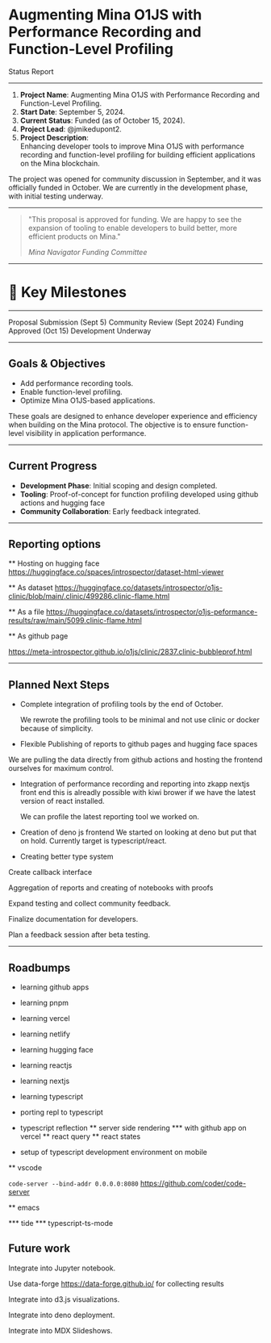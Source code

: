 <SlidePage>

<Cover>

# Augmenting Mina O1JS with Performance Recording and Function-Level Profiling

Status Report

</Cover>

---

1. **Project Name**: Augmenting Mina O1JS with Performance Recording and Function-Level Profiling.
1. **Start Date**: September 5, 2024.
1. **Current Status**: Funded (as of October 15, 2024).
1. **Project Lead**: @jmikedupont2.
1. **Project Description**:  
   Enhancing developer tools to improve Mina O1JS with performance recording and function-level profiling for building efficient applications on the Mina blockchain.

<SpeakerNotes>

The project was opened for community discussion in September, and it was officially funded in October. We are currently in the development phase, with initial testing underway.

</SpeakerNotes>

---

> "This proposal is approved for funding. We are happy to see the expansion of tooling to enable developers to build better, more efficient products on Mina."
>
> <cite>Mina Navigator Funding Committee</cite>

---

# 🚀 Key Milestones

---

<Steps>
  <Step>Proposal Submission (Sept 5)</Step>
  <Step>Community Review (Sept 2024)</Step>
  <Step>Funding Approved (Oct 15)</Step>
  <Step>Development Underway</Step>
</Steps>

---

## Goals & Objectives

- Add performance recording tools.
- Enable function-level profiling.
- Optimize Mina O1JS-based applications.

<SpeakerNotes>

These goals are designed to enhance developer experience and efficiency when building on the Mina protocol. The objective is to ensure function-level visibility in application performance.

</SpeakerNotes>

---

## Current Progress

- **Development Phase**: Initial scoping and design completed.
- **Tooling**: Proof-of-concept for function profiling developed using github actions and hugging face
- **Community Collaboration**: Early feedback integrated.

---

## Reporting options

  ** Hosting on hugging face
https://huggingface.co/spaces/introspector/dataset-html-viewer

  ** As dataset
https://huggingface.co/datasets/introspector/o1js-clinic/blob/main/.clinic/499286.clinic-flame.html

  ** As a file
https://huggingface.co/datasets/introspector/o1js-peformance-results/raw/main/5099.clinic-flame.html

  ** As github page

https://meta-introspector.github.io/o1js/clinic/2837.clinic-bubbleprof.html

---

## Planned Next Steps

* Complete integration of profiling tools by the end of October.

  We rewrote the profiling tools to be minimal and not use clinic or docker because of simplicity.

* Flexible Publishing of reports to github pages and hugging face spaces

We are pulling the data directly from github actions and hosting the frontend ourselves for maximum control.

* Integration of performance recording and reporting into zkapp nextjs front end
this is alreadly possible with kiwi brower if we have the latest version of react installed.

  We can profile the latest reporting tool we worked on.

* Creation of deno js frontend
We started on looking at deno but put that on hold. Currently target is typescript/react.

* Creating better type system

Create callback interface

Aggregation of reports and creating of notebooks with proofs

Expand testing and collect community feedback.

Finalize documentation for developers.

Plan a feedback session after beta testing.

---

## Roadbumps

* learning github apps
* learning pnpm
* learning vercel
* learning netlify
* learning hugging face
* learning reactjs
* learning nextjs
* learning typescript
* porting repl to typescript
* typescript reflection
** server side rendering
*** with github app on vercel
** react query
** react states

* setup of typescript development environment on mobile

** vscode

`code-server --bind-addr 0.0.0.0:8080`
https://github.com/coder/code-server

** emacs

*** tide
*** typescript-ts-mode

## Future work

Integrate into Jupyter notebook.

  Use data-forge https://data-forge.github.io/ for collecting results
  
Integrate into d3.js visualizations.

Integrate into deno deployment.

Integrate into MDX Slideshows.

</SlidePage>
